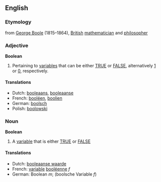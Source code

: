 ==English==

===Etymology===
from [[w:George Boole|George Boole]] (1815&ndash;1864), [[British]] [[mathematician]] and [[philosopher]]

===Adjective===
'''Boolean'''
#Pertaining to [[variable]]s that can be either [[TRUE]] or [[FALSE]], alternatively [[1]] or [[0]], respectively.

====Translations====
*Dutch: [[booleaans]], [[booleaanse]]
*French: [[booléen]], [[boolien]]
*German: [[boolsch]]
*Polish: [[boolowski]]

===Noun===
'''Boolean'''
#A [[variable]] that is either [[TRUE]] or [[FALSE]]

====Translations====
*Dutch: [[booleaanse waarde]]
*French: [[variable]] [[booléenne]] ''f''
*German: Boolean ''m''; (boolsche Variable ''f'')
